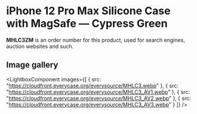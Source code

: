 
# iPhone 12 Pro Max Silicone Case with MagSafe — Cypress Green

<Callout type='info' emoji='👉🏻'>**MHLC3ZM** is an order number for this product, used for search engines, auction websites and such.</Callout>

## Image gallery

<LightboxComponent
    images={[
      {
        src: "https://cloudfront.everycase.org/everysource/MHLC3.webp"
      },
      {
        src: "https://cloudfront.everycase.org/everysource/MHLC3_AV1.webp"
      },
      {
        src: "https://cloudfront.everycase.org/everysource/MHLC3_AV2.webp"
      },
      {
        src: "https://cloudfront.everycase.org/everysource/MHLC3_AV3.webp"
      }
    ]}
  />
